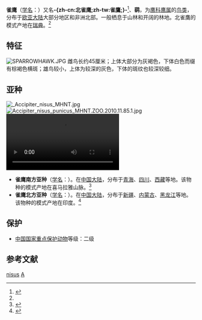 {{noteTA
|T=zh-cn:雀鹰; zh-tw:北雀鷹; 
|1=zh-cn:雀鹰; zh-tw:北雀鷹; 
}}
{{speciesbox
| name = 雀鹰
| status = LC
| status_system = iucn3.1
| status_ref = <ref> {{IUCN2006 | assessors=BirdLife International | year=2008 | id=144425 | title=Accipiter nisus | downloaded=18 February 2009}}</ref>
| image = Accnis edit.jpg
| image_caption = 圈養雄鷹
| image2 = Accipiter nisus Meneer Zjeroen.jpg
| image2_caption = 雌鷹
| image2_alt = Front view of bird of prey with barred underparts, yellow eyes and hooked bill
| genus = Accipiter
| species = nisus
| authority = ([[卡尔·林奈|Linnaeus]], 1758)<ref name='id1482'>{{cite web| url =http://www.bioinfo.cn/db05/BjdwSpecies.php?action=view&id=1482| title =雀鹰| work =《中国动物物种编目数据库》| publisher =中国科学院微生物研究所| author =中国科学院动物研究所| accessdate =2009-04-04| deadurl =yes| archiveurl =https://web.archive.org/web/20160305002220/http://www.bioinfo.cn/db05/BjdwSpecies.php?action=view&id=1482| archivedate =2016-03-05}}</ref>
| range_map = AccipiterNisusIUCNver2018 2.png
| range_map_caption = Range of ''A. nisus'' {{leftlegend|#00FF00|繁殖區|outline=gray}} {{leftlegend|#008000|留鳥|outline=gray}} {{leftlegend|#007FFF|非繁殖區|outline=gray}} {{leftlegend|#00FFFF|過境|outline=gray}}
| subdivision_ranks = Subspecies
| subdivision = ''A. n. granti <br /> A. n. melaschistos <br /> A. n. nisosimilis <br /> A. n. nisus <br /> A. n. punicus <br /> A. n. wolterstorffi''
| synonyms = ''Falco nisus'' {{small|Linnaeus, 1758}}
}}
'''雀鹰'''（[[学名|学名]]：{{lang|la|''Accipiter nisus''}}）又名'''-{zh-cn:北雀鹰;zh-tw:雀鷹;}-'''<ref>{{cite web|url=https://npgis.cpami.gov.tw/public/detail/SpeciesDetail.aspx?SP_ID=B0110|title=北雀鷹|work=臺灣國家公園生物多樣性資料庫與知識平台|accessdate=2019-01-25|archive-date=2021-01-20|archive-url=https://web.archive.org/web/20210120010735/https://npgis.cpami.gov.tw/public/detail/SpeciesDetail.aspx?SP_ID=B0110|dead-url=no}}</ref>、'''鹞'''，为[[鹰科|鹰科]][[鹰属|鹰属]]的[[鸟类|鸟类]]，分布于[[欧亚大陆|欧亚大陆]]大部分地区和非洲北部。一般栖息于山林和开阔的林地。北雀鷹的模式产地在[[瑞典|瑞典]]。<ref name='id1482'/>

== 特征 ==
[[File:SPARROWHAWK.JPG|thumb]]
雌鸟长约45厘米；上体大部分为灰褐色，下体白色而缀有棕褐色横斑；雄鸟较小，上体为较深的灰色，下体的斑纹也较深较细。

== 亚种 ==
[[File:_Accipiter_nisus_MHNT.jpg|thumb]]
[[File:Accipiter_nisus_punicus_MHNT.ZOO.2010.11.85.1.jpg|thumb]]
[[File:Zittende_en_badderende_sperwer-4961919.webm|left]]
* '''雀鹰南方亚种'''（[[学名|学名]]：{{lang|la|''Accipiter nisus melaschistos''}}）。在[[中国大陆|中国大陆]]，分布于[[青海|青海]]、[[四川|四川]]、[[西藏|西藏]]等地。该物种的模式产地在喜马拉雅山脉。<ref name='id1483'>{{cite web| url =http://www.bioinfo.cn/db05/BjdwSpecies.php?action=view&id=1483| title =雀鹰南方亚种| work =《中国动物物种编目数据库》| publisher =中国科学院微生物研究所| author =中国科学院动物研究所| accessdate =2009-04-04| deadurl =yes| archiveurl =https://web.archive.org/web/20160305074203/http://www.bioinfo.cn/db05/BjdwSpecies.php?action=view&id=1483| archivedate =2016-03-05}}</ref>
* '''雀鹰北方亚种'''（[[学名|学名]]：{{lang|la|''Accipiter nisus nisosimilis''}}）。在[[中国大陆|中国大陆]]，分布于[[新疆|新疆]]、[[内蒙古|内蒙古]]、[[黑龙江|黑龙江]]等地。该物种的模式产地在印度。<ref name='id1484'>{{cite web| url =http://www.bioinfo.cn/db05/BjdwSpecies.php?action=view&id=1484| title =雀鹰北方亚种| work =《中国动物物种编目数据库》| publisher =中国科学院微生物研究所| author =中国科学院动物研究所| accessdate =2009-04-04| deadurl =yes| archiveurl =https://web.archive.org/web/20160305055446/http://www.bioinfo.cn/db05/BjdwSpecies.php?action=view&id=1484| archivedate =2016-03-05}}</ref>

== 保护 ==
* [[中國國家重點保護野生動物名錄|中国国家重点保护动物]]等级：二级

== 参考文献 ==
{{reflist}}
{{Taxonbar}}

[[Category:雀鷹|nisus]]
[[Category:1758年描述的鸟类|A]]